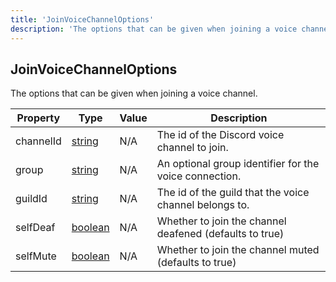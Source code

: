 ```yaml
---
title: 'JoinVoiceChannelOptions'
description: 'The options that can be given when joining a voice channel.'
---
```


## JoinVoiceChannelOptions

The options that can be given when joining a voice channel.

| Property  | Type                                                                                                | Value | Description                                             |
| --------- | --------------------------------------------------------------------------------------------------- | ----- | ------------------------------------------------------- |
| channelId | [string](https://developer.mozilla.org/en-US/docs/Web/JavaScript/Reference/Global_Objects/String)   | N/A   | The id of the Discord voice channel to join.            |
| group     | [string](https://developer.mozilla.org/en-US/docs/Web/JavaScript/Reference/Global_Objects/String)   | N/A   | An optional group identifier for the voice connection.  |
| guildId   | [string](https://developer.mozilla.org/en-US/docs/Web/JavaScript/Reference/Global_Objects/String)   | N/A   | The id of the guild that the voice channel belongs to.  |
| selfDeaf  | [boolean](https://developer.mozilla.org/en-US/docs/Web/JavaScript/Reference/Global_Objects/Boolean) | N/A   | Whether to join the channel deafened (defaults to true) |
| selfMute  | [boolean](https://developer.mozilla.org/en-US/docs/Web/JavaScript/Reference/Global_Objects/Boolean) | N/A   | Whether to join the channel muted (defaults to true)    |
